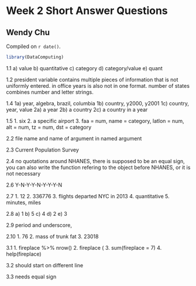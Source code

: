 # Week 2 Short Answer Questions

## Wendy Chu

<!-- leave this material as is -->
Compiled on `r date()`.

```r
library(DataComputing)
```
<!-- put your content after this line -->

1.1 
a) value b) quantitative c) category d) category/value e) quant

1.2 
president variable contains multiple pieces of information that is not uniformly entered. in office years is also not in one format. number of states combines number and letter strings.

1.4 
1a) year, algebra, brazil, columbia
1b) country, y2000, y2001
1c) country, year, value
2a) a year
2b) a country
2c) a country in a year

1.5 
1. six
2. a specific airport
3. faa = num, name = category, latlon = num, alt = num, tz = num, dst = category

2.2 
file name and name of argument in named argument

2.3 
Current Population Survey

2.4
no quotations around NHANES, there is supposed to be an equal sign, you can also write the function refering to the object before NHANES, or it is not necessary

2.6
Y-N-Y-Y-N-Y-Y-Y-N

2.7
1. 12
2. 336776
3. flights departed NYC in 2013
4. quantitative
5. minutes, miles

2.8
a) 1
b) 5
c) 4
d) 2
e) 3

2.9
period and underscore,

2.10
1. 76
2. mass of trunk fat
3. 23018

3.1
1. fireplace %>% nrow()
2. fireplace (
3. sum(fireplace = 7)
4. help(fireplace)

3.2 
should start on different line

3.3
needs equal sign

